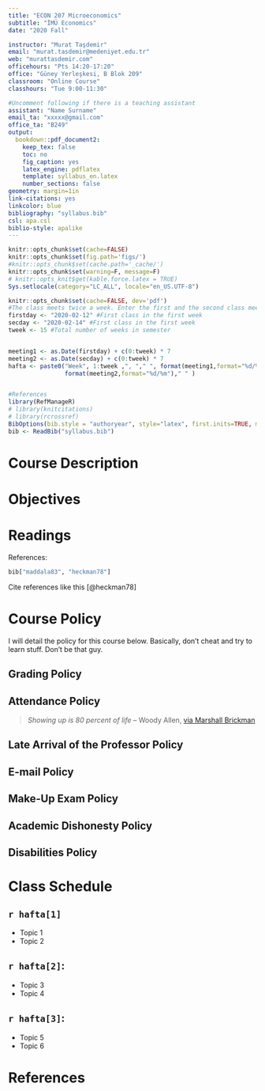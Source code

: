 ```yaml
---
title: "ECON 207 Microeconomics"
subtitle: "İMÜ Economics"
date: "2020 Fall"

instructor: "Murat Taşdemir"
email: "murat.tasdemir@medeniyet.edu.tr"
web: "murattasdemir.com"
officehours: "Pts 14:20-17:20"
office: "Güney Yerleşkesi, B Blok 209"
classroom: "Online Course"
classhours: "Tue 9:00-11:30"

#Uncomment following if there is a teaching assistant
assistant: "Name Surname" 
email_ta: "xxxxx@gmail.com"
office_ta: "B249"
output: 
  bookdown::pdf_document2:
    keep_tex: false
    toc: no
    fig_caption: yes
    latex_engine: pdflatex
    template: syllabus_en.latex
    number_sections: false
geometry: margin=1in
link-citations: yes
linkcolor: blue
bibliography: "syllabus.bib"
csl: apa.csl
biblio-style: apalike
---
```


```r
knitr::opts_chunk$set(cache=FALSE)
knitr::opts_chunk$set(fig.path='figs/')
#knitr::opts_chunk$set(cache.path='_cache/')
knitr::opts_chunk$set(warning=F, message=F)
# knitr::opts_knit$get(kable.force.latex = TRUE)
Sys.setlocale(category="LC_ALL", locale="en_US.UTF-8")
```

```r
knitr::opts_chunk$set(cache=FALSE, dev='pdf')
#The class meets twice a week. Enter the first and the second class meeting days in the first week
firstday <- "2020-02-12" #First class in the first week
secday <- "2020-02-14" #First class in the first week
tweek <- 15 #Total number of weeks in semester


meeting1 <- as.Date(firstday) + c(0:tweek) * 7
meeting2 <- as.Date(secday) + c(0:tweek) * 7
hafta <- paste0("Week", 1:tweek ,", "," ", format(meeting1,format="%d/%m")," and ",
                format(meeting2,format="%d/%m")," " )


#References 
library(RefManageR)
# library(knitcitations)
# library(rcrossref)
BibOptions(bib.style = "authoryear", style="latex", first.inits=TRUE, max.names = 10)
bib <- ReadBib("syllabus.bib")

```

# Course Description


# Objectives


# Readings

References:

```r
bib["maddala83", "heckman78"]
``` 

Cite references like this [@heckman78] 

# Course Policy

I will detail the policy for this course below. Basically, don't cheat and try to learn stuff. Don't be that guy.

## Grading Policy


## Attendance Policy


> *Showing up is 80 percent of life* -- Woody Allen, [via Marshall Brickman](http://quoteinvestigator.com/2013/06/10/showing-up/#note-6553-1)



## Late Arrival of the Professor Policy


## E-mail Policy



## Make-Up Exam Policy


## Academic Dishonesty Policy


## Disabilities Policy


# Class Schedule


## `r hafta[1]` {-}

- Topic 1
- Topic 2

## `r hafta[2]`:{-}

- Topic 3
- Topic 4

## `r hafta[3]`: {-}

- Topic 5
- Topic 6

\newpage

# References

